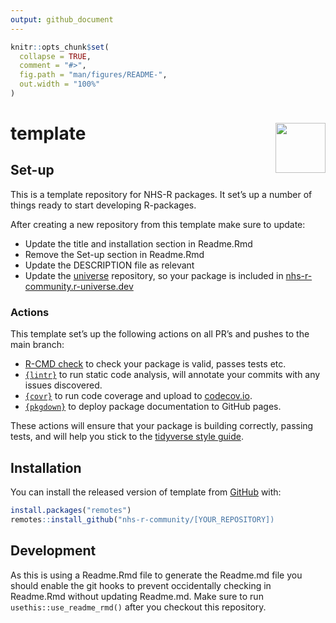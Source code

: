 ```yaml
---
output: github_document
---
```


<!-- README.md is generated from README.Rmd. Please edit that file -->

```r
knitr::opts_chunk$set(
  collapse = TRUE,
  comment = "#>",
  fig.path = "man/figures/README-",
  out.width = "100%"
)
```

# template <a alt="NHS-R Community's logo" href='https://nhsrcommunity.com/'><img src='https://nhs-r-community.github.io/assets/logo/nhsr-logo.png' align="right" height="80" /></a>

<!-- badges: start -->
<!-- badges: end -->

## Set-up

This is a template repository for NHS-R packages. It set's up a number of things ready to start developing R-packages.

After creating a new repository from this template make sure to update:

* Update the title and installation section in Readme.Rmd
* Remove the Set-up section in Readme.Rmd
* Update the DESCRIPTION file as relevant
* Update the [universe](https://github.com/nhs-r-community/universe) repository, so your package is included in [nhs-r-community.r-universe.dev](https://nhs-r-community.r-universe.dev/ui#builds)

### Actions

This template set's up the following actions on all PR's and pushes to the main branch:

* [R-CMD check](https://r-pkgs.org/r-cmd-check.html) to check your package is valid, passes tests etc.
* [`{lintr}`](https://github.com/jimhester/lintr) to run static code analysis, will annotate your commits with any issues discovered.
* [`{covr}`](https://github.com/r-lib/covr) to run code coverage and upload to [codecov.io](https://codecov.io/).
* [`{pkgdown}`](https://github.com/r-lib/pkgdown) to deploy package documentation to GitHub pages.

These actions will ensure that your package is building correctly, passing tests, and will help you stick to the [tidyverse style guide](https://style.tidyverse.org/).

## Installation

You can install the released version of template from [GitHub](https://github.com/) with:

``` r
install.packages("remotes")
remotes::install_github("nhs-r-community/[YOUR_REPOSITORY])
```

## Development

As this is using a Readme.Rmd file to generate the Readme.md file you should enable the git hooks to prevent occidentally checking in Readme.Rmd without updating Readme.md. Make sure to run `usethis::use_readme_rmd()` after you checkout this repository.
